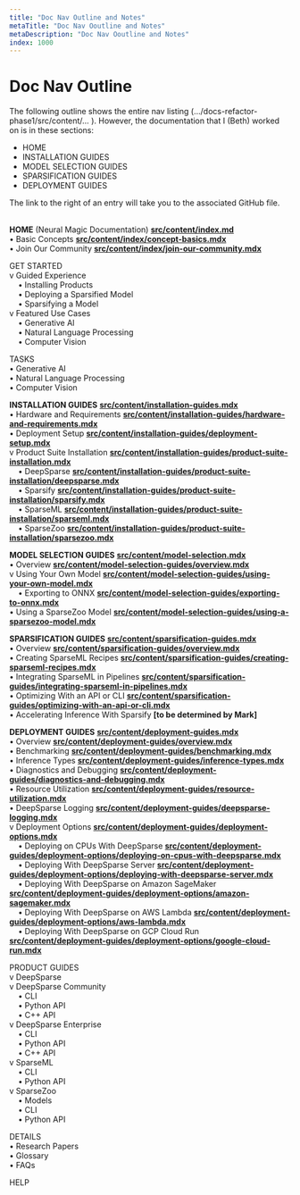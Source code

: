 ```yaml
---
title: "Doc Nav Outline and Notes"
metaTitle: "Doc Nav Ooutline and Notes"
metaDescription: "Doc Nav Ooutline and Notes"
index: 1000
---
```


# Doc Nav Outline

The following outline shows the entire nav listing (…/docs-refactor-phase1/src/content/…
). However, the documentation that I (Beth) worked on is in these sections:

- HOME
- INSTALLATION GUIDES
- MODEL SELECTION GUIDES
- SPARSIFICATION GUIDES
- DEPLOYMENT GUIDES

The link to the right of an entry will take you to the associated GitHub file.
&nbsp;<br>&nbsp;

**HOME** (Neural Magic Documentation) **[src/content/index.md](src/content/index.mdx)**<br>
•	Basic Concepts **[src/content/index/concept-basics.mdx](src/content/index/concept-basics.mdx)**<br>
•	Join Our Community **[src/content/index/join-our-community.mdx](src/content/index/join-our-community.mdx)**

GET STARTED<br>
v	Guided Experience<br>
&nbsp;&nbsp;&nbsp;&nbsp;•	Installing Products<br>
&nbsp;&nbsp;&nbsp;&nbsp;•	Deploying a Sparsified Model<br>
&nbsp;&nbsp;&nbsp;&nbsp;•	Sparsifying a Model<br>
v	Featured Use Cases<br>
&nbsp;&nbsp;&nbsp;&nbsp;•	Generative AI<br>
&nbsp;&nbsp;&nbsp;&nbsp;•	Natural Language Processing<br>
&nbsp;&nbsp;&nbsp;&nbsp;•	Computer Vision<br>

TASKS<br>
•	Generative AI<br>
•	Natural Language Processing<br>
•	Computer Vision<br>

**INSTALLATION GUIDES** **[src/content/installation-guides.mdx](src/content/installation-guides.mdx)**<br>
•	Hardware and Requirements **[src/content/installation-guides/hardware-and-requirements.mdx](src/content/installation-guides/hardware-and-requirements.mdx)**<br>
•	Deployment Setup **[src/content/installation-guides/deployment-setup.mdx](src/content/installation-guides/deployment-setup.mdx)**<br>
v	Product Suite Installation **[src/content/installation-guides/product-suite-installation.mdx](src/content/installation-guides/product-suite-installation.mdx)**<br>
&nbsp;&nbsp;&nbsp;&nbsp;•	DeepSparse **[src/content/installation-guides/product-suite-installation/deepsparse.mdx](src/content/installation-guides/product-suite-installation/deepsparse.mdx)**<br>
&nbsp;&nbsp;&nbsp;&nbsp;•	Sparsify **[src/content/installation-guides/product-suite-installation/sparsify.mdx](src/content/installation-guides/product-suite-installation/sparsify.mdx)**<br>
&nbsp;&nbsp;&nbsp;&nbsp;•	SparseML **[src/content/installation-guides/product-suite-installation/sparseml.mdx](src/content/installation-guides/product-suite-installation/sparseml.mdx)**<br>
&nbsp;&nbsp;&nbsp;&nbsp;•	SparseZoo **[src/content/installation-guides/product-suite-installation/sparsezoo.mdx](src/content/installation-guides/product-suite-installation/sparsezoo.mdx)**<br>

**MODEL SELECTION GUIDES** **[src/content/model-selection.mdx](src/content/model-selection.mdx)**<br>
•	Overview **[src/content/model-selection-guides/overview.mdx](src/content/model-selection-guides/overview.mdx)**<br>
v	Using Your Own Model **[src/content/model-selection-guides/using-your-own-model.mdx](src/content/model-selection-guides/using-your-own-model.mdx)**<br>
&nbsp;&nbsp;&nbsp;&nbsp;•	Exporting to ONNX **[src/content/model-selection-guides/exporting-to-onnx.mdx](src/content/model-selection-guides/exporting-to-onnx.mdx)**<br>
•	Using a SparseZoo Model **[src/content/model-selection-guides/using-a-sparsezoo-model.mdx](src/content/model-selection-guides/using-a-sparsezoo-model.mdx)**<br>

**SPARSIFICATION GUIDES** **[src/content/sparsification-guides.mdx](src/content/sparsification-guides.mdx)**<br>
•	Overview **[src/content/sparsification-guides/overview.mdx](src/content/sparsification-guides/overview.mdx)**<br>
•	Creating SparseML Recipes **[src/content/sparsification-guides/creating-sparseml-recipes.mdx](src/content/sparsification-guides/creating-sparseml-recipes.mdx)**<br>
•	Integrating SparseML in Pipelines **[src/content/sparsification-guides/integrating-sparseml-in-pipelines.mdx](src/content/sparsification-guides/integrating-sparseml-in-pipelines.mdx)**<br>
•	Optimizing With an API or CLI **[src/content/sparsification-guides/optimizing-with-an-api-or-cli.mdx](src/content/sparsification-guides/optimizing-with-an-api-or-cli.mdx)**<br>
•	Accelerating Inference With Sparsify **[to be determined by Mark]**<br>

**DEPLOYMENT GUIDES** **[src/content/deployment-guides.mdx](src/content/deployment-guides.mdx)**<br>
•	Overview **[src/content/deployment-guides/overview.mdx](src/content/deployment-guides/overview.mdx)**<br>
•	Benchmarking **[src/content/deployment-guides/benchmarking.mdx](src/content/deployment-guides/benchmarking.mdx)**<br>
•	Inference Types **[src/content/deployment-guides/inference-types.mdx](src/content/deployment-guides/inference-types.mdx)**<br>
•	Diagnostics and Debugging **[src/content/deployment-guides/diagnostics-and-debugging.mdx](src/content/deployment-guides/diagnostics-and-debugging.mdx)**<br>
•	Resource Utilization **[src/content/deployment-guides/resource-utilization.mdx](src/content/deployment-guides/resource-utilization.mdx)**<br>
•	DeepSparse Logging **[src/content/deployment-guides/deepsparse-logging.mdx](src/content/deployment-guides/deepsparse-logging.mdx)**<br>
v	Deployment Options **[src/content/deployment-guides/deployment-options.mdx](src/content/deployment-guides/deployment-options.mdx)**<br>
&nbsp;&nbsp;&nbsp;&nbsp;•	Deploying on CPUs With DeepSparse **[src/content/deployment-guides/deployment-options/deploying-on-cpus-with-deepsparse.mdx](src/content/deployment-guides/deployment-options/deploying-on-cpus-with-deepsparse.mdx)**<br>
&nbsp;&nbsp;&nbsp;&nbsp;•	Deploying With DeepSparse Server **[src/content/deployment-guides/deployment-options/deploying-with-deepsparse-server.mdx](src/content/deployment-guides/deployment-options/deploying-with-deepsparse-server.mdx)**<br>
&nbsp;&nbsp;&nbsp;&nbsp;•	Deploying With DeepSparse on Amazon SageMaker **[src/content/deployment-guides/deployment-options/amazon-sagemaker.mdx](src/content/deployment-guides/deployment-options/amazon-sagemaker.mdx)**<br>
&nbsp;&nbsp;&nbsp;&nbsp;•	Deploying With DeepSparse on AWS Lambda **[src/content/deployment-guides/deployment-options/aws-lambda.mdx](src/content/deployment-guides/deployment-options/aws-lambda.mdx)**<br>
&nbsp;&nbsp;&nbsp;&nbsp;•	Deploying With DeepSparse on GCP Cloud Run **[src/content/deployment-guides/deployment-options/google-cloud-run.mdx](src/content/deployment-guides/deployment-options/google-cloud-run.mdx)**

PRODUCT GUIDES<br>
v	DeepSparse<br>
v	DeepSparse Community<br>
&nbsp;&nbsp;&nbsp;&nbsp;•	CLI<br>
&nbsp;&nbsp;&nbsp;&nbsp;•	Python API<br>
&nbsp;&nbsp;&nbsp;&nbsp;•	C++ API<br>
v	DeepSparse Enterprise<br>
&nbsp;&nbsp;&nbsp;&nbsp;•	CLI<br>
&nbsp;&nbsp;&nbsp;&nbsp;•	Python API<br>
&nbsp;&nbsp;&nbsp;&nbsp;•	C++ API<br>
v	SparseML<br>
&nbsp;&nbsp;&nbsp;&nbsp;•	CLI<br>
&nbsp;&nbsp;&nbsp;&nbsp;•	Python API<br>
v	SparseZoo<br>
&nbsp;&nbsp;&nbsp;&nbsp;•	Models<br>
&nbsp;&nbsp;&nbsp;&nbsp;•	CLI<br>
&nbsp;&nbsp;&nbsp;&nbsp;•	Python API<br>

DETAILS<br>
•	Research Papers<br>
•	Glossary<br>
•	FAQs<br>

HELP

